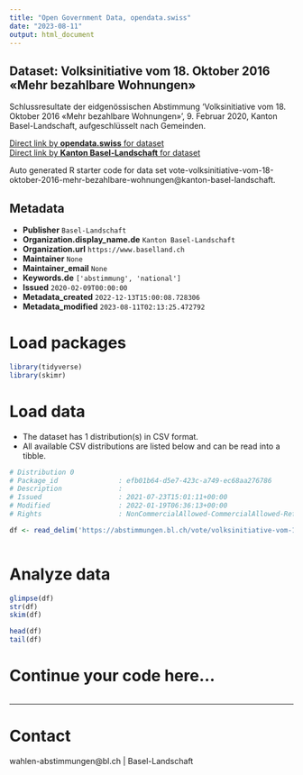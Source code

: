 ```yaml
---
title: "Open Government Data, opendata.swiss"
date: "2023-08-11"
output: html_document
---
```


## Dataset: Volksinitiative vom 18. Oktober 2016 «Mehr bezahlbare Wohnungen»

Schlussresultate der eidgenössischen Abstimmung 'Volksinitiative vom 18. Oktober 2016 «Mehr bezahlbare Wohnungen»', 9. Februar 2020, Kanton Basel-Landschaft, aufgeschlüsselt nach Gemeinden.

[Direct link by **opendata.swiss** for dataset](https://opendata.swiss/de/dataset/volksinitiative-vom-18-oktober-2016-mehr-bezahlbare-wohnungen1)<br>
[Direct link by **Kanton Basel-Landschaft** for dataset](https://abstimmungen.bl.ch/vote/volksinitiative-vom-18-oktober-2016-mehr-bezahlbare-wohnungen/data)

Auto generated R starter code for data set vote-volksinitiative-vom-18-oktober-2016-mehr-bezahlbare-wohnungen@kanton-basel-landschaft.

## Metadata

- **Publisher** `Basel-Landschaft`
- **Organization.display_name.de** `Kanton Basel-Landschaft`
- **Organization.url** `https://www.baselland.ch`
- **Maintainer** `None`
- **Maintainer_email** `None`
- **Keywords.de** `['abstimmung', 'national']`
- **Issued** `2020-02-09T00:00:00`
- **Metadata_created** `2022-12-13T15:00:08.728306`
- **Metadata_modified** `2023-08-11T02:13:25.472792`


# Load packages

```r

library(tidyverse)
library(skimr)

```

# Load data

-   The dataset has 1 distribution(s) in CSV format.
-   All available CSV distributions are listed below and can be read into a tibble.

```r

# Distribution 0
# Package_id               : efb01b64-d5e7-423c-a749-ec68aa276786
# Description              : 
# Issued                   : 2021-07-23T15:01:11+00:00
# Modified                 : 2022-01-19T06:36:13+00:00
# Rights                   : NonCommercialAllowed-CommercialAllowed-ReferenceRequired

df <- read_delim('https://abstimmungen.bl.ch/vote/volksinitiative-vom-18-oktober-2016-mehr-bezahlbare-wohnungen/data-csv')



```

# Analyze data

```r

glimpse(df)
str(df)
skim(df)

head(df)
tail(df)

```

# Continue your code here...

```r

```

------------------------------------------------------------------------

# Contact

wahlen-abstimmungen@bl.ch | Basel-Landschaft

